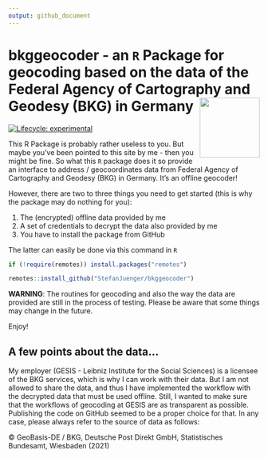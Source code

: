 ```yaml
---
output: github_document
---
```


#  bkggeocoder - an `R` Package for geocoding based on the data of the Federal Agency of Cartography and Geodesy (BKG) in Germany <img src="./man/images/hex_bkggeocoder.png" align="right" alt="" width="120" />

<!-- badges: start -->
[![Lifecycle: experimental](https://img.shields.io/badge/lifecycle-experimental-red.svg)](https://www.tidyverse.org/lifecycle/#experimental)
<!-- badges: end -->

This R Package is probably rather useless to you. But maybe you've been pointed to this site by me - then you might be fine. So what this `R` package does it so provide an interface to address / geocoordinates data from Federal Agency of Cartography and Geodesy (BKG) in Germany. It's an offline geocoder!

However, there are two to three things you need to get started (this is why the package may do nothing for you):

1. The (encrypted) offline data provided by me
2. A set of credentials to decrypt the data also provided by me
3. You have to install the package from GitHub

The latter can easily be done via this command in `R`

```r
if (!require(remotes)) install.packages("remotes")

remotes::install_github("StefanJuenger/bkggeocoder")
```

**WARNING**: The routines for geocoding and also the way the data are provided are still in the process of testing. Please be aware that some things may change in the future.

Enjoy!

## A few points about the data...
My employer (GESIS - Leibniz Institute for the Social Sciences) is a licensee of the BKG services, which is why I can work with their data. But I am not allowed to share the data, and thus I have implemented the workflow with the decrypted data that must be used offline. Still, I wanted to make sure that the workflows of geocoding at GESIS are as transparent as possible. Publishing the code on GitHub seemed to be a proper choice for that. In any case, please always refer to the source of data as follows:

© GeoBasis-DE / BKG, Deutsche Post Direkt GmbH, Statistisches Bundesamt, Wiesbaden (2021)